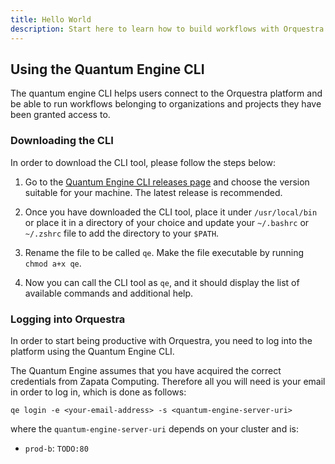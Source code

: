 ```yaml
---
title: Hello World
description: Start here to learn how to build workflows with Orquestra.
---
```


## Using the Quantum Engine CLI

The quantum engine CLI helps users connect to the Orquestra platform and be able to run workflows belonging to organizations and projects they have been granted access to.

### Downloading the CLI

In order to download the CLI tool, please follow the steps below:

1. Go to the [Quantum Engine CLI releases page](https://github.com/zapatacomputing/qe-cli/releases) and choose the version suitable for your machine. The latest release is recommended.

1. Once you have downloaded the CLI tool, place it under `/usr/local/bin` or place it in a directory of your choice and update your `~/.bashrc` or `~/.zshrc` file to add the directory to your `$PATH`.

1. Rename the file to be called `qe`. Make the file executable by running `chmod a+x qe`.

1. Now you can call the CLI tool as `qe`, and it should display the list of available commands and additional help.

### Logging into Orquestra

In order to start being productive with Orquestra, you need to log into the platform using the Quantum Engine CLI.

The Quantum Engine assumes that you have acquired the correct credentials from Zapata Computing. Therefore all you will need is your email in order to log in, which is done as follows:

`qe login -e <your-email-address> -s <quantum-engine-server-uri>`

where the `quantum-engine-server-uri` depends on your cluster and is:
- `prod-b`: `TODO:80`